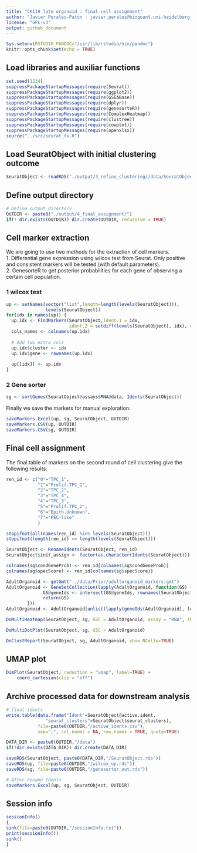 ```yaml
---
title: "CK119 late organoid : final cell assignment" 
author: "Javier Perales-Patón - javier.perales@bioquant.uni-heidelberg.de - ORCID: 0000-0003-0780-6683" 
license: "GPL-v3"
output: github_document
---
```

  
```r
Sys.setenv(RSTUDIO_PANDOC="/usr/lib/rstudio/bin/pandoc")
knitr::opts_chunk$set(echo = TRUE)
```

## Load libraries and auxiliar functions
```r
set.seed(1234)
suppressPackageStartupMessages(require(Seurat))
suppressPackageStartupMessages(require(ggplot2))
suppressPackageStartupMessages(require(GSEABase))
suppressPackageStartupMessages(require(dplyr))
suppressPackageStartupMessages(require(genesorteR))
suppressPackageStartupMessages(require(ComplexHeatmap))
suppressPackageStartupMessages(require(clustree))
suppressPackageStartupMessages(require(cowplot))
suppressPackageStartupMessages(require(openxlsx))
source("../src/seurat_fx.R")
```

## Load SeuratObject with initial clustering outcome
```r
SeuratObject <- readRDS("./output/3_refine_clustering//data/SeuratObject.rds")
```
## Define output directory
```r
# Define output directory
OUTDIR <- paste0("./output/4_final_assignment/")
if(! dir.exists(OUTDIR)) dir.create(OUTDIR, recursive = TRUE)
```


## Cell marker extraction
We are going to use two methods for the extraction of cell markers.   
1. Differential gene expression using wilcox test from Seurat. Only positive
   and consistent markers will be tested (with default parameters).   
2. GenesorteR to get posterior probabilities for each gene of observing a certain
cell population.

### 1 wilcox test

```r
up <- setNames(vector("list",length=length(levels(SeuratObject))), 
               levels(SeuratObject))
for(idx in names(up)) {
  up.idx <- FindMarkers(SeuratObject,ident.1 = idx, 
                        ident.2 = setdiff(levels(SeuratObject), idx), only.pos=T)
  cols_names <- colnames(up.idx)
  
  # Add two extra cols
  up.idx$cluster <- idx
  up.idx$gene <- rownames(up.idx)
  
  up[[idx]] <- up.idx
}
```

### 2 Gene sorter

```r
sg <- sortGenes(SeuratObject@assays$RNA@data, Idents(SeuratObject))
```

Finally we save the markers for manual exploration:
```r
saveMarkers.Excel(up, sg, SeuratObject, OUTDIR)
saveMarkers.CSV(up, OUTDIR)
saveMarkers.CSV(sg, OUTDIR)
```

## Final cell assignment
The final table of markers on the second round of cell clustering give the following results:

```r
ren_id <- c("0"="TPC_1",
            "1"="Prolif.TPC_1",
            "2"="TPC_2",
            "3"="TPC_4",
            "4"="TPC_3",
            "5"="Prolif.TPC_2",
            "6"="Epith.Unknown",
            "7"="PEC-like"
            )
```



```r
stopifnot(all(names(ren_id) %in% levels(SeuratObject)))
stopifnot(length(ren_id) == length(levels(SeuratObject)))

SeuratObject <- RenameIdents(SeuratObject, ren_id)
SeuratObject$init_assign <- factor(as.character(Idents(SeuratObject)))

colnames(sg$condGeneProb) <- ren_id[colnames(sg$condGeneProb)]
colnames(sg$specScore) <- ren_id[colnames(sg$specScore)]
```

```r
AdultOrganoid <- getGmt("../data/Prior/adultorganoid_markers.gmt")
AdultOrganoid <- GeneSetCollection(lapply(AdultOrganoid, function(GS) {
			  GS@geneIds <- intersect(GS@geneIds, rownames(SeuratObject))
			  return(GS)
	    }))
AdultOrganoid <- AdultOrganoid[unlist(lapply(geneIds(AdultOrganoid), length)) > 0]
```

```r
DoMultiHeatmap(SeuratObject, sg, GSC = AdultOrganoid, assay = "RNA", show_plot = TRUE)
```

```r
DoMultiDotPlot(SeuratObject, sg, GSC = AdultOrganoid)
```

```r
DoClustReport(SeuratObject, sg, AdultOrganoid, show_NCells=TRUE)
```

## UMAP plot
```r
DimPlot(SeuratObject, reduction = "umap", label=TRUE) +
	coord_cartesian(clip = "off")
```

## Archive processed data for downstream analysis

```r
# final idents
write.table(data.frame("Ident"=SeuratObject@active.ident,
		       "seurat_clusters"=SeuratObject$seurat_clusters),
            file=paste0(OUTDIR,"/active_idents.csv"),
            sep=",", col.names = NA, row.names = TRUE, quote=TRUE)
```

```r
DATA_DIR <- paste0(OUTDIR,"/data")
if(!dir.exists(DATA_DIR)) dir.create(DATA_DIR)
```

```r
saveRDS(SeuratObject, paste0(DATA_DIR,"/SeuratObject.rds"))
saveRDS(up, file=paste0(OUTDIR,"/wilcox_up.rds"))
saveRDS(sg, file=paste0(OUTDIR,"/genesorter_out.rds"))

# After Rename Idents
saveMarkers.Excel(up, sg, SeuratObject, OUTDIR)
```

## Session info

```r
sessionInfo()
{                                                                                                                                                                                                           
sink(file=paste0(OUTDIR,"/sessionInfo.txt"))
print(sessionInfo())
sink()
}
```
